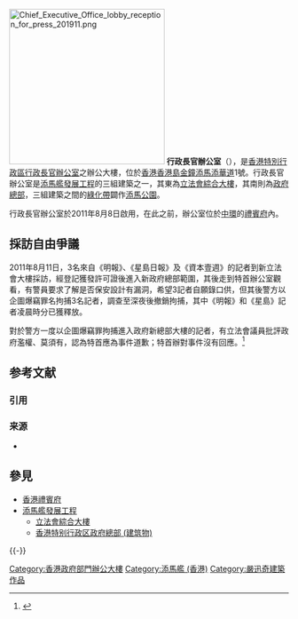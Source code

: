 {{about|香港的行政長官辦公室位於添馬艦之辦公大樓|稱為「行政長官辦公室」的香港政府部門|香港特別行政區行政長官辦公室|政府總部高座|政府總部 (香港)}}
{{Expand |time=2011-11-05T18:46:04+00:00 }} 
{{Infobox hk building
| building_name        = 行政長官辦公室
| logo                 = 
| image                = Chief Executive's Office Exterior view 201406.jpg
| caption              = 從[[添華道|添華道]]望向行政長官辦公室
| former_names         = 
| native_name          = Chief Executive's Office
| native_name_lang     = en
| alternate_names      = 行政長官辦公大樓、政府總部低座
| building_type        = 
| architectural_style  = 
| structural_system    = 鋼筋、混凝土
| classification       = 政府、公共建築
| location             = {{HKG}}[[香港島|香港島]][[金鐘|金鐘]][[添馬艦_(香港)|添馬]][[添華道|添華道]]1號
| coordinates          = {{coord|22|16|48|N|114|9|59|E|type:landmark_region:HK}}
| client               = [[金門建築|金門]]—[[協興建築|協興]]
| owner                = [[香港特別行政區政府|香港特別行政區政府]]
| operator             = [[香港特別行政區行政長官辦公室|香港特別行政區行政長官辦公室]]
| url                  = {{url|ceo.gov.hk}}
| started              = [[2008年2月|2008年2月]]
| built                = [[2011年9月|2011年9月]]
| inaugurated          = 2011年8月8日
| opened               = 
| renovated            = 
| closed               = 
| demolited            = 
| site_area            = 
| site_size            = 
| height               = 
| other_dimensions     = 
| floor_count          = 
| total_area           = 
| main_contractor      = 
| construct_cost       = 
| ren_contractor       = 
| ren_cost             = 
| awards               = 
| references           = 
}}
[[File:Chief_Executive_Office_lobby_reception_for_press_201911.png|280px]]
'''行政長官辦公室'''（{{lang-en|Chief Executive's Office}}），是[[香港特別行政區行政長官辦公室|香港特別行政區行政長官辦公室]]之辦公大樓，位於[[香港|香港]][[香港島|香港島]][[金鐘|金鐘]][[添馬艦_(香港)|添馬]][[添華道|添華道]]1號。行政長官辦公室是[[添馬艦發展工程|添馬艦發展工程]]的三組建築之一，其東為[[立法會綜合大樓|立法會綜合大樓]]，其南則為[[政府總部_(香港)|政府總部]]，三組建築之間的[[綠化帶|綠化帶]]闢作[[添馬公園|添馬公園]]。

行政長官辦公室於2011年8月8日啟用，在此之前，辦公室位於[[中環|中環]]的[[香港禮賓府|禮賓府]]內。

==採訪自由爭議==
2011年8月11日，3名來自《明報》、《星島日報》及《資本壹週》的記者到新立法會大樓採訪，經登記獲發許可證後進入新政府總部範圍，其後走到特首辦公室觀看，有警員要求了解是否保安設計有漏洞，希望3記者自願錄口供，但其後警方以企圖爆竊罪名拘捕3名記者，調查至深夜後撤銷拘捕，其中《明報》和《星島》記者凌晨時分已獲釋放。 

對於警方一度以企圖爆竊罪拘捕進入政府新總部大樓的記者，有立法會議員批評政府濫權、莫須有，認為特首應為事件道歉；特首辦對事件沒有回應。<ref>{{Cite web |url=http://mediamobserver.blogspot.hk/2011/08/3-3-333-attempted-burglary11burglary.html |title=3記者進新特首辦一度被捕 警指「企圖爆竊」 議員批濫權促特首道歉 |work=明報 |date=2011-08-12 |access-date=2014-07-18 |archive-date=2016年3月10日 |archive-url=https://web.archive.org/web/20160310060731/http://mediamobserver.blogspot.hk/2011/08/3-3-333-attempted-burglary11burglary.html |dead-url=no }}</ref>

== 参考文献 ==
=== 引用 ===
{{Reflist}}

=== 来源 ===
{{ReflistH}}
* {{cite web |url = http://www.info.gov.hk/gia/general/201108/06/P201108050237.htm |title = 行政長官辦公室將遷往新政府總部 |archive-url = https://web.archive.org/web/20190902065514/http://www.info.gov.hk/gia/general/201108/06/P201108050237.htm |archive-date=2019-09-02 |work = 香港政府新聞公報 |date=2011-08-06 }}
{{ReflistF}}

== 參見 ==
{{Portal box|香港|政治|中国建筑}}
*[[香港禮賓府|香港禮賓府]]
*[[添馬艦發展工程|添馬艦發展工程]]
**[[立法會綜合大樓|立法會綜合大樓]]
**[[香港特别行政区政府總部_(建筑物)|香港特别行政区政府總部 (建筑物)]]

{{-}}
{{添馬艦發展工程}}

[[Category:香港政府部門辦公大樓|Category:香港政府部門辦公大樓]]
[[Category:添馬艦_(香港)|Category:添馬艦 (香港)]]
[[Category:嚴迅奇建築作品|Category:嚴迅奇建築作品]]